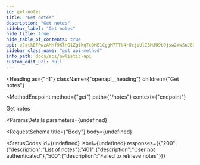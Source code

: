 ```yaml
---
id: get-notes
title: "Get notes"
description: "Get notes"
sidebar_label: "Get notes"
hide_title: true
hide_table_of_contents: true
api: eJxtkEFPwzAMhf9KlHO1ZgikqTcOME1CggM7TTt4rUcjpUlI3MJU9b9jsw2xwSnJ87PzPo86YY7BZ8y6GvWNMXI0mOtkI9ngdaWfbCYV9soHYtdU6Fsz/+taZ0xiUdBTi55sDYSN2O/+G/oI1mGjKKiElCwOeJ7PHZfWJdKpVugOqQ0Ni29I/IxALT/Kc5kzDJgYZTPqPjkutUSxKksXanBtyFQtzMKUEG05zPW0LbT1+yDxyJJDbnj+cMxra3X/stLXUVhTTaj7jgFBNLUPSf20QIxOuMVcaElybJvPzMzIKiIn6MDLfx46vIK7+IsTHaI4CD+pjA6slwnfVOMJfKOPrYwhbCKM4w4yrpObJpHfe0wH1vk6QLKwE8bNdvq1yeXDKy/9C/3HsB8=
sidebar_class_name: "get api-method"
info_path: docs/api/owlistic-api
custom_edit_url: null
---
```



<Heading
  as={"h1"}
  className={"openapi__heading"}
  children={"Get notes"}
>
</Heading>

<MethodEndpoint
  method={"get"}
  path={"/notes"}
  context={"endpoint"}
>
  
</MethodEndpoint>



Get notes

<ParamsDetails
  parameters={undefined}
>
  
</ParamsDetails>

<RequestSchema
  title={"Body"}
  body={undefined}
>
  
</RequestSchema>

<StatusCodes
  id={undefined}
  label={undefined}
  responses={{"200":{"description":"List of notes"},"401":{"description":"User not authenticated"},"500":{"description":"Failed to retrieve notes"}}}
>
  
</StatusCodes>


      